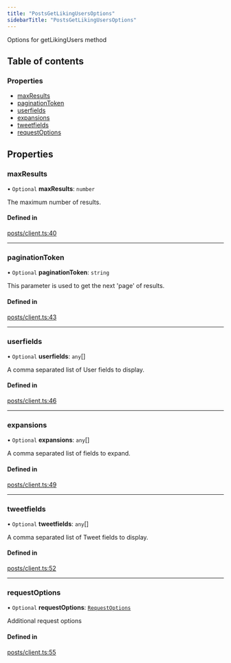 ```yaml
---
title: "PostsGetLikingUsersOptions"
sidebarTitle: "PostsGetLikingUsersOptions"
---
```


Options for getLikingUsers method

## Table of contents

### Properties

- [maxResults](/xdks/typescript/reference/interfaces/PostsGetLikingUsersOptions#maxresults)
- [paginationToken](/xdks/typescript/reference/interfaces/PostsGetLikingUsersOptions#paginationtoken)
- [userfields](/xdks/typescript/reference/interfaces/PostsGetLikingUsersOptions#userfields)
- [expansions](/xdks/typescript/reference/interfaces/PostsGetLikingUsersOptions#expansions)
- [tweetfields](/xdks/typescript/reference/interfaces/PostsGetLikingUsersOptions#tweetfields)
- [requestOptions](/xdks/typescript/reference/interfaces/PostsGetLikingUsersOptions#requestoptions)

## Properties

### maxResults

• `Optional` **maxResults**: `number`

The maximum number of results.

#### Defined in

[posts/client.ts:40](https://github.com/xdevplatform/xdk/blob/298ca9350d035e40e7c8ee0753c50052819a41e2/xdk/typescript/src/posts/client.ts#L40)

___

### paginationToken

• `Optional` **paginationToken**: `string`

This parameter is used to get the next 'page' of results.

#### Defined in

[posts/client.ts:43](https://github.com/xdevplatform/xdk/blob/298ca9350d035e40e7c8ee0753c50052819a41e2/xdk/typescript/src/posts/client.ts#L43)

___

### userfields

• `Optional` **userfields**: `any`[]

A comma separated list of User fields to display.

#### Defined in

[posts/client.ts:46](https://github.com/xdevplatform/xdk/blob/298ca9350d035e40e7c8ee0753c50052819a41e2/xdk/typescript/src/posts/client.ts#L46)

___

### expansions

• `Optional` **expansions**: `any`[]

A comma separated list of fields to expand.

#### Defined in

[posts/client.ts:49](https://github.com/xdevplatform/xdk/blob/298ca9350d035e40e7c8ee0753c50052819a41e2/xdk/typescript/src/posts/client.ts#L49)

___

### tweetfields

• `Optional` **tweetfields**: `any`[]

A comma separated list of Tweet fields to display.

#### Defined in

[posts/client.ts:52](https://github.com/xdevplatform/xdk/blob/298ca9350d035e40e7c8ee0753c50052819a41e2/xdk/typescript/src/posts/client.ts#L52)

___

### requestOptions

• `Optional` **requestOptions**: [`RequestOptions`](/xdks/typescript/reference/interfaces/RequestOptions)

Additional request options

#### Defined in

[posts/client.ts:55](https://github.com/xdevplatform/xdk/blob/298ca9350d035e40e7c8ee0753c50052819a41e2/xdk/typescript/src/posts/client.ts#L55)

